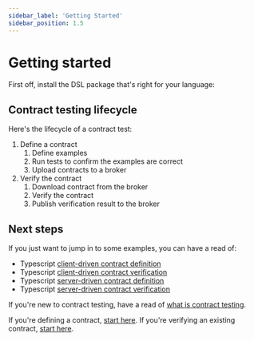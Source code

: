 ```yaml
---
sidebar_label: 'Getting Started'
sidebar_position: 1.5
---
```


# Getting started


First off, install the DSL package that's right for your language:

<Tabs groupId="language">
  <TabItem value="js" label="Typescript">
    <InstallJs />

  </TabItem>
  <TabItem value="java" label="Java">
    <InstallJava />
  </TabItem>
</Tabs>

## Contract testing lifecycle

Here's the lifecycle of a contract test:

1. Define a contract 
   1. Define examples
   1. Run tests to confirm the examples are correct
   1. Upload contracts to a broker
1. Verify the contract 
   1. Download contract from the broker
   1. Verify the contract
   1. Publish verification result to the broker

## Next steps

If you just want to jump in to some examples, you can have a read of:

* Typescript [client-driven contract definition](https://github.com/case-contract-testing/contract-case/blob/main/packages/contract-case-jest/src/index.http.client.define.spec.ts)
* Typescript [client-driven contract verification](https://github.com/case-contract-testing/contract-case/blob/main/packages/contract-case-jest/src/index.http.client.spec.verify.ts)
* Typescript [server-driven contract definition](https://github.com/case-contract-testing/contract-case/blob/main/packages/contract-case-jest/src/index.http.server.define.spec.ts)
* Typescript [server-driven contract verification](https://github.com/case-contract-testing/contract-case/blob/main/packages/contract-case-jest/src/index.http.server.spec.verify.ts)

If you're new to contract testing, have a read of [what is contract testing](./what-is-contract-testing/).

If you're defining a contract, [start here](./defining-contracts). If you're verifying an existing contract, [start here](./verifying-contracts).
